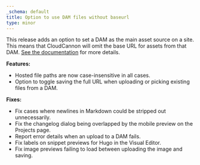 ```yaml
---
_schema: default
title: Option to use DAM files without baseurl
type: minor
---
```

This release adds an option to set a DAM as the main asset source on a site. This means that CloudCannon will omit the base URL for assets from that DAM.&nbsp;[See the documentation](/documentation/articles/managing-your-main-asset-source/) for more details.

**Features:**

* Hosted file paths are now case-insensitive in all cases.
* Option to toggle saving the full URL when uploading or picking existing files from a DAM.

**Fixes:**

* Fix cases where newlines in Markdown could be stripped out unnecessarily.
* Fix the changelog dialog being overlapped by the mobile preview on the Projects page.
* Report error details when an upload to a DAM fails.
* Fix labels on snippet previews for Hugo in the Visual Editor.
* Fix image previews failing to load between uploading the image and saving.